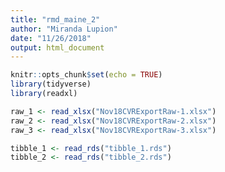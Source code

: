 ```yaml
---
title: "rmd_maine_2"
author: "Miranda Lupion"
date: "11/26/2018"
output: html_document
---
```


```r
knitr::opts_chunk$set(echo = TRUE)
library(tidyverse)
library(readxl)

raw_1 <- read_xlsx("Nov18CVRExportRaw-1.xlsx")
raw_2 <- read_xlsx("Nov18CVRExportRaw-2.xlsx")
raw_3 <- read_xlsx("Nov18CVRExportRaw-3.xlsx")

tibble_1 <- read_rds("tibble_1.rds")
tibble_2 <- read_rds("tibble_2.rds")

```


```r

```

